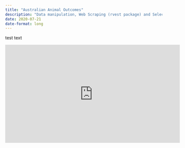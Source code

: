 ```yaml
---
title: "Australian Animal Outcomes"
description: "Data manipulation, Web Scraping (rvest package) and SelectorGadget, Animated Choropleth Map"
date: 2020-07-21
date-format: long
---
```



test text


<iframe width="560" height="315" src="https://www.youtube.com/embed/E2amEz_upzU" title="YouTube video player" frameborder="0" allow="accelerometer; autoplay; clipboard-write; encrypted-media; gyroscope; picture-in-picture" allowfullscreen></iframe>
